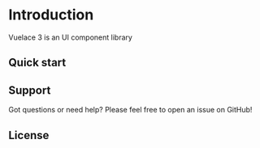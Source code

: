 # Introduction

Vuelace 3 is an UI component library

## Quick start

## Support

Got questions or need help? Please feel free to open an issue on GitHub!

## License

